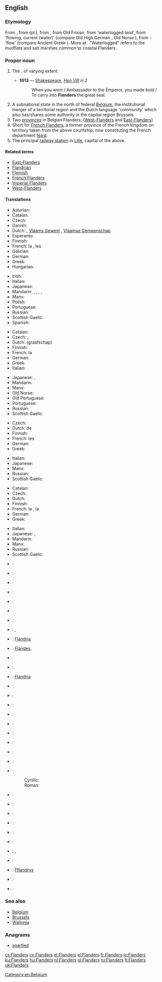 ==English==
{{wikipedia|Flanders}}

===Etymology===
From {{etyl|fr}} {{term|Flandres|lang=fr}}, from {{etyl|nl}} {{term|Vlaanderen|lang=nl}} (pl.), from {{etyl|dum}} {{term|Vlander|lang=dum}}, from Old Frisian, from {{etyl|gem-pro|en}} {{recons|flaumdra|lang=gem-pro}} ‘waterlogged land’, from {{recons|flaumaz|lang=gem-pro}} ‘flowing, current (water)’ (compare Old High German {{term|weraltfloum|lang=goh||transitoriness of life}}, Old Norse {{term|flaumr|lang=non||eddy}}), from {{etyl|ine-pro|en}} {{recons|plow-m|lang=ine-pro}}- ‘flow’ (compare Ancient Greek {{term||plŷma|dishwater, washing water}}). More at {{l|en|flow}}. "Waterlogged" refers to the mudflats and salt marshes common to coastal Flanders.

===Proper noun===
{{en-proper noun}}

# {{historical}} The {{w|Flanders (county)|Countship of Flanders}}, of varying extent.
#* '''1613''' — [[Shakespeare]], ''[http://en.wikisource.org/wiki/The_Life_of_King_Henry_the_Eighth Hen VIII] iii 2''
#*: When you went / Ambassador to the Emperor, you made bold / To carry into '''Flanders''' the great seal.
# A subnational state in the north of federal [[Belgium]], the institutional merger of a territorial region and the Dutch language 'community' which also has/shares some authority in the capital region Brussels.
# Two [[province]]s in Belgian Flanders: ([[West-Flanders]] and [[East-Flanders]]).
# Short for [[French Flanders]], a former province of the French kingdom on territory taken from the above countship, now constituting the French department [[Nord]].
# The principal [[railway station]] in [[Lille]], capital of the above.

====Related terms====
* [[East-Flanders]]
* [[Flandrian]]
* [[Flemish]]
* [[French Flanders]]
* [[Imperial Flanders]]
* [[West-Flanders]]

====Translations====
{{trans-top|subnational state in the north of federal Belgium}}
* Asturian: {{t-|ast|Flandes}}
* Catalan: {{t-|ca|Flandes|m}}
* Czech: {{t+|cs|Vlámsko|n}}
* Danish: {{t-|da|Flandern}}
* Dutch: {{t+|nl|Vlaanderen|n}}, [[Vlaams Gewest]] {{n}}, [[Vlaamse Gemeenschap]]
* Esperanto: {{t-|eo|Flandrio}}
* Finnish: {{t-|fi|Flanderi}}
* French: la {{t+|fr|Flandre|f}}, les {{t-|fr|Flandres|f|p}}
* Galician: {{t-|gl|Flandres}}
* German: {{t+|de|Flandern|n}}
* Greek: {{t+|el|Φλάνδρα|f|tr=Flándra}}
* Hungarian: {{t+|hu|Flandria}}
{{trans-mid}}
* Irish: {{t-|ga|Flóndras|m}}
* Italian: {{t-|it|Fiandre}}
* Japanese: {{t-|ja|フランデレン地域|tr=furanderen chiiki}}
* Mandarin: {{zh-tsp|佛蘭德區|佛兰德区|Fólándé Qū}}, {{zh-tsp|法蘭德斯區|法兰德斯区|Fălándésī Qū}}, {{zh-tsp|法蘭德斯|法兰德斯|Fălándésī}}, {{zh-tsp|佛蘭德|佛兰德|Fólándé}}, {{zh-tsp|弗蘭德|弗兰德|Fúlándé}}
* Manx: {{t-|gv|Flandyryn|alt=Yn Flandyryn}}
* Polish: {{t+|pl|Flandria|f}}
* Portuguese: {{t-|pt|Flandres}}
* Russian: {{t+|ru|Фландрия|f|tr=Flándrija}}
* Scottish Gaelic: {{t-|gd|Flannras|m}}
* Spanish: {{t+|es|Flandes}}
{{trans-bottom}}

{{trans-top|historical county}}
* Catalan: {{t-|ca|Flandes|m}}
* Czech: {{t+|cs|Vlámsko|n}}, {{t-|cs|Flandry|f|p}}
* Dutch: (graafschap) {{t+|nl|Vlaanderen|n}}
* Finnish: {{t-|fi|Flanderi}}
* French: la {{t+|fr|Flandre|f}}
* German: {{t+|de|Flandern|n}}
* Greek: {{t+|el|Φλάνδρα|f|tr=Flándra}}
* Italian: {{t-|it|Fiandre}}
{{trans-mid}}
* Japanese: {{t-|ja|フランドル|tr=furandoru}}, {{t-|ja|フランダース|tr=furandāsu}}
* Mandarin: {{zh-tsp|佛蘭德伯國|佛兰德伯国|Fólándé Bóguó}}
* Manx: {{t-|gv|Flandyryn|alt=Yn Flandyryn}}
* Old Norse: {{tø|non|Flæmingjaland|n}}
* Old Portuguese: {{tø|roa-ptg|Frandes}}
* Portuguese: {{t-|pt|Flandres}}
* Russian: {{t+|ru|Фландрия|f|tr=Flándrija}}
* Scottish Gaelic: {{t-|gd|Flannras|m}}
{{trans-bottom}}

{{trans-top|two provinces in Belgium}}
* Czech: {{t-|cs|Flandry|f|p}}
* Dutch: de {{t-|nl|Vlaanders|p}}
* Finnish: {{t-|fi|Flanderi}}
* French: les {{t-|fr|Flandres|f|p}}
* German: {{t+|de|Flandern|p}}
* Greek: {{t+|el|Φλάνδρα|f|tr=Flándra}}
{{trans-mid}}
* Italian: {{t-|it|Fiandre}}
* Japanese: {{t-|ja|フランデレン州|tr=furanderen shū}}
* Manx: {{t-|gv|Flandyryn|alt=Yn Flandyryn}}
* Russian: {{t+|ru|Фландрия|f|tr=Flándrija}}
* Scottish Gaelic: {{t-|gd|Flannras|m}}
{{trans-bottom}}

{{trans-top|former province and region of northern France}}
* Catalan: {{t-|ca|Flandes francès|m}}
* Czech: {{t-|cs|Flandry|f|p}}
* Dutch: {{t-|nl|Frans-Vlaanderen|n}}
* Finnish: {{t-|fi|Flanderi}}
* French: la {{t+|fr|Flandre|f}}, la {{t-|fr|Flandre française|f}}
* German: {{t+|de|Flandern|n}}
* Greek: {{t+|el|Φλάνδρα|f|tr=Flándra}}
{{trans-mid}}
* Italian: {{t-|it|Fiandre}}
* Japanese: {{t-|ja|フランドル|tr=furandoru}}, {{t-|ja|フランドル・フランセーズ|tr=furandoru furansēzu}}
* Mandarin: {{zh-tsp|佛蘭德|佛兰德|Fólándé}}
* Manx: {{t-|gv|Flandyryn|alt=Yn Flandyryn}}
* Russian: {{t+|ru|Фландрия|f|tr=Flándrija}}
* Scottish Gaelic: {{t-|gd|Flannras|m}}
{{trans-bottom}}

{{checktrans-top}}
* {{ttbc|af}}: {{t-|af|Vlaandere}}
* {{ttbc|eu}}: {{t-|eu|Flandria}}
* {{ttbc|br}}: {{t-|br|Flandrez}}
* {{ttbc|bg}}: {{t-|bg|Фламандия|f}}
* {{ttbc|co}}: {{t-|co|Fiandria}}
* {{ttbc|da}}: {{t-|da|Flandern}}
* {{ttbc|nds-nl}}: {{tø|nds-nl|Vlaonderen}}
* {{ttbc|eo}}: {{t-|eo|Flandrio}}, {{t-|eo|Flandrujo}}
* {{ttbc|et}}: [[Flandria]]
* {{ttbc|gl}}: [[Flandes]], {{t-|gl|Flandres}}
* {{ttbc|he}}: {{t-|he|פלנדריה}}
* {{ttbc|is}}: {{t-|is|Flæmingjaland}}
* {{ttbc|io}}: [[Flandria]]
* {{ttbc|id}}: {{t-|id|Flandria}}
* {{ttbc|ko}}: {{t-|ko|플란데런|sc=Hang}}
* {{ttbc|la}}: {{t-|la|Flandria|f}}
* {{ttbc|lv}}: {{t-|lv|Flandrija}}
* {{ttbc|lt}}: {{t-|lt|Flandrija}}
{{trans-mid}}
* {{ttbc|no}}: {{t-|no|Flandern}}
* {{ttbc|oc}}: {{t-|oc|Flandra}}
* {{ttbc|pt}}: {{t-|pt|Flandres}}
* {{ttbc|ro}}: {{t-|ro|Flandra}}
* {{ttbc|sh}}:
*: Cyrillic: {{t-|sh|Фландрија|sc=Cyrl}}
*: Roman: {{t-|sh|Flandrija}}
* {{ttbc|sk}}: {{t-|sk|Flámsko}}
* {{ttbc|sl}}: {{t-|sl|Flandrija}}
* {{ttbc|es}}: {{t+|es|Flandes|m}}
* {{ttbc|sv}}: {{t-|sv|Flandern}}
* {{ttbc|tr}}: {{t-|tr|Flaman Ovası}}
* {{ttbc|uk}}: {{t-|uk|Фландрія|f}}
* {{ttbc|vi}}: {{t-|vi|Flăng-drơ}}, {{t-|vi|xứ Flăng-drơ}}
* {{ttbc|wa}}: {{t-|wa|Flande}}
* {{ttbc|cy}}: [[Fflandrys]]
* {{ttbc|vls}}: {{tø|vls|Vloandern}}
* {{ttbc|fy}}: {{t-|fy|Flaanderen}}
{{trans-bottom}}

===See also===
* [[Belgium]]
* [[Brussels]]
* [[Wallonia]]

===Anagrams===
* [[snarfled#English|snarfled]]

[[Category:en:Belgium]]

[[cs:Flanders]]
[[cy:Flanders]]
[[et:Flanders]]
[[el:Flanders]]
[[fr:Flanders]]
[[io:Flanders]]
[[ku:Flanders]]
[[hu:Flanders]]
[[nl:Flanders]]
[[pl:Flanders]]
[[ru:Flanders]]
[[fi:Flanders]]
[[uk:Flanders]]